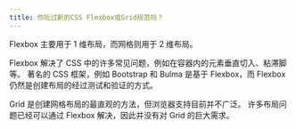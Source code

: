 ```yaml
---
title: 你玩过新的CSS Flexbox或Grid规范吗？
---
```


Flexbox 主要用于 1 维布局，而网格则用于 2 维布局。

Flexbox 解决了 CSS 中的许多常见问题，例如在容器内的元素垂直切入、粘滞脚等。 著名的 CSS 框架，例如 Bootstrap 和 Bulma 是基于 Flexbox，而 Flexbox 仍然是创建布局的经过测试和验证的方式。

Grid 是创建网格布局的最直观的方法，但浏览器支持目前并不广泛。 许多布局问题已经可以通过 Flexbox 解决，因此并没有对 Grid 的巨大需求。
